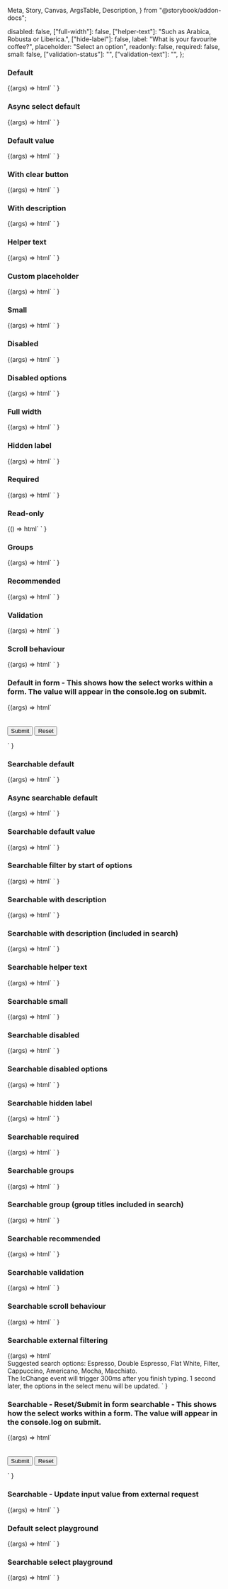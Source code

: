   Meta,
  Story,
  Canvas,
  ArgsTable,
  Description,
} from "@storybook/addon-docs";

<Meta title="Web Components/Select" component="ic-select" />

<Description markdown={readme} />

  disabled: false,
  ["full-width"]: false,
  ["helper-text"]: "Such as Arabica, Robusta or Liberica.",
  ["hide-label"]: false,
  label: "What is your favourite coffee?",
  placeholder: "Select an option",
  readonly: false,
  required: false,
  small: false,
  ["validation-status"]: "",
  ["validation-text"]: "",
};

### Default

<Canvas>
  <Story name="Default">
    {(args) =>
      html`<ic-select
          id="select-1"
          label="What is your favourite coffee?"
        ></ic-select>
        <script>
          var select = document.querySelector("#select-1");
          select.options = [
            { label: "Cappuccino", value: "Cap" },
            { label: "Latte", value: "Lat" },
            { label: "Americano", value: "Ame" },
          ];
          select.addEventListener("icChange", function (event) {
            console.log(event.detail.value);
          });
        </script>`
    }
  </Story>
</Canvas>

### Async select default

<Canvas>
  <Story name="Async select default" parameters={{ loki: { skip: true } }}>
    {(args) =>
      html`<ic-select
          label="What is your favourite coffee?"
          loading
          id="select-2"
        ></ic-select>
        <script>
          var select = document.querySelector("#select-2");
          select.options = [];
          select.addEventListener("icChange", function (event) {
            console.log(event.detail.value);
          });
          setTimeout(() => {
            select.options = [
              { label: "Cappuccino", value: "Cap" },
              { label: "Latte", value: "Lat" },
              { label: "Americano", value: "Ame" },
              { label: "Filter", value: "Fil" },
              { label: "Flat white", value: "Fla" },
              { label: "Mocha", value: "Moc" },
              { label: "Macchiato", value: "Mac" },
              { label: "Café au lait", value: "Caf" },
              { label: "Espresso", value: "Esp" },
              { label: "Cortado", value: "Cor" },
              { label: "Ristretto", value: "Ris" },
            ];
          }, 5000);
        </script>`
    }
  </Story>
</Canvas>

### Default value

<Canvas>
  <Story name="Default value">
    {(args) =>
      html`<ic-select
          id="select-3"
          label="What is your favourite coffee?"
        ></ic-select>
        <script>
          var select = document.querySelector("#select-3");
          select.value = "Cap";
          select.options = [
            { label: "Cappuccino", value: "Cap" },
            { label: "Latte", value: "Lat" },
            { label: "Americano", value: "Ame" },
          ];
          select.addEventListener("icChange", function (event) {
            console.log(event.detail.value);
          });
        </script>`
    }
  </Story>
</Canvas>

### With clear button

<Canvas>
  <Story name="With clear button">
    {(args) =>
      html`<ic-select
          id="select-4"
          label="What is your favourite coffee?"
          show-clear-button
        ></ic-select>
        <script>
          var select = document.querySelector("#select-4");
          select.options = [
            { label: "Cappuccino", value: "Cap" },
            { label: "Latte", value: "Lat" },
            { label: "Americano", value: "Ame" },
          ];
          select.addEventListener("icChange", function (event) {
            console.log(event.detail.value);
          });
        </script>`
    }
  </Story>
</Canvas>

### With description

<Canvas>
  <Story name="With description">
    {(args) =>
      html`<ic-select
          id="select-5"
          label="What is your favourite coffee?"
        ></ic-select>
        <script>
          var select = document.querySelector("#select-5");
          select.options = [
            {
              label: "Cappuccino",
              value: "Cap",
              description: "Coffee frothed up with pressurised steam",
            },
            {
              label: "Latte",
              value: "Lat",
              description: "A milkier coffee than a cappuccino",
            },
            {
              label: "Americano",
              value: "Ame",
              description: "Espresso coffee diluted with hot water",
            },
          ];
          select.addEventListener("icChange", function (event) {
            console.log(event.detail.value);
          });
        </script>`
    }
  </Story>
</Canvas>

### Helper text

<Canvas>
  <Story name="Helper text">
    {(args) =>
      html`<ic-select
          id="select-6"
          label="What is your favourite coffee?"
          helper-text="Some helper text"
        ></ic-select>
        <script>
          var select = document.querySelector("#select-6");
          select.options = [
            { label: "Cappuccino", value: "Cap" },
            { label: "Latte", value: "Lat" },
            { label: "Americano", value: "Ame" },
          ];
          select.addEventListener("icChange", function (event) {
            console.log(event.detail.value);
          });
        </script>`
    }
  </Story>
</Canvas>

### Custom placeholder

<Canvas>
  <Story name="Custom placeholder">
    {(args) =>
      html`<ic-select
          id="select-7"
          label="What is your favourite coffee?"
          placeholder="Placeholder goes here"
        ></ic-select>
        <script>
          var select = document.querySelector("#select-7");
          select.options = [
            { label: "Cappuccino", value: "Cap" },
            { label: "Latte", value: "Lat" },
            { label: "Americano", value: "Ame" },
          ];
          select.addEventListener("icChange", function (event) {
            console.log(event.detail.value);
          });
        </script>`
    }
  </Story>
</Canvas>

### Small

<Canvas>
  <Story name="Small">
    {(args) =>
      html`<ic-select
          id="select-8"
          label="What is your favourite coffee?"
          small
        ></ic-select>
        <script>
          var select = document.querySelector("#select-8");
          select.options = [
            { label: "Cappuccino", value: "Cap" },
            { label: "Latte", value: "Lat" },
            { label: "Americano", value: "Ame" },
          ];
          select.addEventListener("icChange", function (event) {
            console.log(event.detail.value);
          });
        </script>`
    }
  </Story>
</Canvas>

### Disabled

<Canvas>
  <Story name="Disabled">
    {(args) =>
      html`<ic-select
          id="select-9"
          label="What is your favourite coffee?"
          disabled
        ></ic-select>
        <script>
          var select = document.querySelector("#select-9");
          select.options = [
            { label: "Cappuccino", value: "Cap" },
            { label: "Latte", value: "Lat" },
            { label: "Americano", value: "Ame" },
          ];
          select.addEventListener("icChange", function (event) {
            console.log(event.detail.value);
          });
        </script>`
    }
  </Story>
</Canvas>

### Disabled options

<Canvas>
  <Story name="Disabled options">
    {(args) =>
      html`<ic-select
          id="select-10"
          label="What is your favourite coffee?"
        ></ic-select>
        <script>
          var select = document.querySelector("#select-10");
          select.options = [
            { label: "Cappuccino", value: "Cap" },
            { label: "Latte", value: "Lat", disabled: true },
            { label: "Americano", value: "Ame" },
          ];
          select.addEventListener("icChange", function (event) {
            console.log(event.detail.value);
          });
        </script>`
    }
  </Story>
</Canvas>

### Full width

<Canvas>
  <Story name="Full width">
    {(args) =>
      html`<ic-select
          id="select-11"
          label="What is your favourite coffee?"
          full-width="true"
        ></ic-select>
        <script>
          var select = document.querySelector("#select-11");
          select.options = [
            { label: "Cappuccino", value: "Cap" },
            { label: "Latte", value: "Lat" },
            { label: "Americano", value: "Ame" },
          ];
          select.addEventListener("icChange", function (event) {
            console.log(event.detail.value);
          });
        </script>`
    }
  </Story>
</Canvas>

### Hidden label

<Canvas>
  <Story name="Hidden label">
    {(args) =>
      html`<ic-select
          id="select-12"
          label="What is your favourite coffee?"
          hide-label
        ></ic-select>
        <script>
          var select = document.querySelector("#select-12");
          select.options = [
            { label: "Cappuccino", value: "Cap" },
            { label: "Latte", value: "Lat" },
            { label: "Americano", value: "Ame" },
          ];
          select.addEventListener("icChange", function (event) {
            console.log(event.detail.value);
          });
        </script>`
    }
  </Story>
</Canvas>

### Required

<Canvas>
  <Story name="Required">
    {(args) =>
      html`<ic-select
          id="select-13"
          label="What is your favourite coffee?"
          required
        ></ic-select>
        <script>
          var select = document.querySelector("#select-13");
          select.options = [
            { label: "Cappuccino", value: "Cap" },
            { label: "Latte", value: "Lat" },
            { label: "Americano", value: "Ame" },
          ];
          select.addEventListener("icChange", function (event) {
            console.log(event.detail.value);
          });
        </script>`
    }
  </Story>
</Canvas>

### Read-only

<Canvas>
  <Story name="Read-only">
    {() =>
      html`<ic-select
          id="select-14"
          label="What is your favourite coffee?"
          readonly
          value="Cap"
        ></ic-select>
        <script>
          var select = document.querySelector("#select-14");
          select.options = [
            { label: "Cappuccino", value: "Cap" },
            { label: "Latte", value: "Lat" },
            { label: "Americano", value: "Ame" },
          ];
          select.addEventListener("icChange", function (event) {
            console.log(event.detail.value);
          });
        </script>`
    }
  </Story>
</Canvas>

### Groups

<Canvas>
  <Story name="Groups">
    {(args) =>
      html`<ic-select
          id="select-15"
          label="What is your favourite coffee?"
        ></ic-select>
        <script>
          var select = document.querySelector("#select-15");
          select.options = [
            {
              label: "Fancy",
              children: [
                { label: "Cappuccino", value: "Cap" },
                { label: "Flat white", value: "Flat" },
              ],
            },
            {
              label: "Boring",
              children: [
                { label: "Filter", value: "Fil" },
                { label: "Latte", value: "Lat" },
              ],
            },
          ];
          select.addEventListener("icChange", function (event) {
            console.log(event.detail.value);
          });
        </script>`
    }
  </Story>
</Canvas>

### Recommended

<Canvas>
  <Story name="Recommended">
    {(args) =>
      html`<ic-select
          id="select-16"
          label="What is your favourite coffee?"
        ></ic-select>
        <script>
          var select = document.querySelector("#select-16");
          select.options = [
            { label: "Cappuccino", value: "Cappuccino" },
            { label: "Flat white", value: "Flat white", recommended: true },
            { label: "Latte", value: "Latte" },
            { label: "Americano", value: "Americano", recommended: true },
            { label: "Filter", value: "Fil" },
          ];
          select.addEventListener("icChange", function (event) {
            console.log(event.detail.value);
          });
        </script>`
    }
  </Story>
</Canvas>

### Validation

<Canvas>
  <Story name="Validation">
    {(args) =>
      html`<ic-select
          id="ic-select-1"
          label="What is your favourite coffee?"
          validation-status="success"
          validation-text="Success message"
        ></ic-select>
        <script>
          var select1 = document.querySelector("#ic-select-1");
          var option1 = "Cappuccino";
          select1.options = [
            { label: "Cappuccino", value: "Cap" },
            { label: "Latte", value: "Lat" },
            { label: "Americano", value: "Ame" },
          ];
          select1.addEventListener("icChange", function (event) {
            console.log(event.detail.value);
          });
        </script>
        <ic-select
          id="ic-select-2"
          label="What is your favourite coffee?"
          validation-status="warning"
          validation-text="Warning message"
        ></ic-select>
        <script>
          var select2 = document.querySelector("#ic-select-2");
          var option2 = "Cappuccino";
          select2.options = [
            { label: "Cappuccino", value: "Cap" },
            { label: "Latte", value: "Lat" },
            { label: "Americano", value: "Ame" },
          ];
          select2.addEventListener("icChange", function (event) {
            console.log(event.detail.value);
          });
        </script>
        <ic-select
          id="ic-select-3"
          label="What is your favourite coffee?"
          validation-status="error"
          validation-text="Error message"
        ></ic-select>
        <script>
          var select3 = document.querySelector("#ic-select-3");
          var option3 = "Cappuccino";
          select3.options = [
            { label: "Cappuccino", value: "Cap" },
            { label: "Latte", value: "Lat" },
            { label: "Americano", value: "Ame" },
          ];
          select3.addEventListener("icChange", function (event) {
            console.log(event.detail.value);
          });
        </script>`
    }
  </Story>
</Canvas>

### Scroll behaviour

<Canvas>
  <Story name="Scroll behaviour">
    {(args) =>
      html`<ic-select
          id="select-17"
          label="What is your favourite coffee?"
        ></ic-select>
        <script>
          var select = document.querySelector("#select-17");
          select.options = [
            { label: "Cappuccino", value: "Cap" },
            { label: "Latte", value: "Lat" },
            { label: "Americano", value: "Ame" },
            { label: "Filter", value: "Fil" },
            { label: "Flat white", value: "Fla" },
            { label: "Mocha", value: "Moc" },
            { label: "Macchiato", value: "Mac" },
            { label: "Café au lait", value: "Caf" },
            { label: "Espresso", value: "Esp" },
            { label: "Cortado", value: "Cor" },
            { label: "Ristretto", value: "Ris" },
            { label: "Latte macchiato", value: "Lam" },
          ];
          select.addEventListener("icChange", function (event) {
            console.log(event.detail.value);
          });
        </script>`
    }
  </Story>
</Canvas>

### Default in form - This shows how the select works within a form. The value will appear in the console.log on submit.

<Canvas>
  <Story name="Default in form" parameters={{ loki: { skip: true } }}>
    {(args) =>
      html`
        <form>
          <ic-select
            id="select-18"
            label="What is your favourite coffee?"
          ></ic-select>
          <br />
          <br />
          <input type="submit" value="Submit" />
          <input type="reset" value="Reset" />
        </form>
        <script>
          var select = document.querySelector("#select-18");
          select.options = [
            { label: "Cappuccino", value: "Cap" },
            { label: "Latte", value: "Lat" },
            { label: "Americano", value: "Ame" },
          ];
          select.addEventListener("icChange", function (event) {
            console.log(event.detail.value);
          });
          document.querySelector("form").addEventListener("submit", (ev) => {
            ev.preventDefault();
            console.log(document.querySelector("input.ic-input").value);
          });
        </script>
      `
    }
  </Story>
</Canvas>

### Searchable default

<Canvas>
  <Story name="Searchable default">
    {(args) =>
      html`<ic-select
          id="select-19"
          label="What is your favourite coffee?"
          searchable
        ></ic-select>
        <script>
          var select = document.querySelector("#select-19");
          select.options = [
            { label: "Cappuccino", value: "Cap" },
            { label: "Latte", value: "Lat" },
            { label: "Americano", value: "Ame" },
            { label: "Filter", value: "Fil" },
            { label: "Flat white", value: "Fla" },
            { label: "Mocha", value: "Moc" },
            { label: "Macchiato", value: "Mac" },
          ];
          select.addEventListener("icChange", function (event) {
            console.log(event.detail.value);
          });
        </script>`
    }
  </Story>
</Canvas>

### Async searchable default

<Canvas>
  <Story name="Async searchable default" parameters={{ loki: { skip: true } }}>
    {(args) =>
      html`<ic-select
          id="select-20"
          label="What is your favourite coffee?"
          searchable
          loading
        ></ic-select>
        <script>
          var select = document.querySelector("#select-20");
          select.options = [];
          select.addEventListener("icChange", function (event) {
            console.log(event.detail.value);
          });
          setTimeout(() => {
            select.options = [
              { label: "Cappuccino", value: "Cap" },
              { label: "Latte", value: "Lat" },
              { label: "Americano", value: "Ame" },
              { label: "Filter", value: "Fil" },
              { label: "Flat white", value: "Fla" },
              { label: "Mocha", value: "Moc" },
              { label: "Macchiato", value: "Mac" },
              { label: "Café au lait", value: "Caf" },
              { label: "Espresso", value: "Esp" },
              { label: "Cortado", value: "Cor" },
              { label: "Ristretto", value: "Ris" },
            ];
          }, 5000);
        </script>`
    }
  </Story>
</Canvas>

### Searchable default value

<Canvas>
  <Story name="Searchable default value">
    {(args) =>
      html`<ic-select
          id="select-21"
          label="What is your favourite coffee?"
          searchable
        ></ic-select>
        <script>
          var select = document.querySelector("#select-21");
          select.value = "Lat";
          select.options = [
            { label: "Cappuccino", value: "Cap" },
            { label: "Latte", value: "Lat" },
            { label: "Americano", value: "Ame" },
            { label: "Filter", value: "Fil" },
            { label: "Flat white", value: "Fla" },
            { label: "Mocha", value: "Moc" },
            { label: "Macchiato", value: "Mac" },
          ];
          select.addEventListener("icChange", function (event) {
            console.log(event.detail.value);
          });
        </script>`
    }
  </Story>
</Canvas>

### Searchable filter by start of options

<Canvas>
  <Story name="Searchable filter by start of options">
    {(args) =>
      html`<ic-select
          id="select-22"
          label="What is your favourite coffee?"
          searchable
          search-match-position="start"
        ></ic-select>
        <script>
          var select = document.querySelector("#select-22");
          select.options = [
            { label: "Cappuccino", value: "Cap" },
            { label: "Latte", value: "Lat" },
            { label: "Americano", value: "Ame" },
            { label: "Filter", value: "Fil" },
            { label: "Flat white", value: "Fla" },
            { label: "Mocha", value: "Moc" },
            { label: "Macchiato", value: "Mac" },
          ];
          select.addEventListener("icChange", function (event) {
            console.log(event.detail.value);
          });
        </script>`
    }
  </Story>
</Canvas>

### Searchable with description

<Canvas>
  <Story name="Searchable with description">
    {(args) =>
      html`<ic-select
          id="select-23"
          label="What is your favourite coffee?"
          searchable
        ></ic-select>
        <script>
          var select = document.querySelector("#select-23");
          select.options = [
            {
              label: "Cappuccino",
              value: "Cap",
              description: "Coffee frothed up with pressurised steam",
            },
            {
              label: "Latte",
              value: "Lat",
              description: "A milkier coffee than a cappuccino",
            },
            {
              label: "Americano",
              value: "Ame",
              description: "Espresso coffee diluted with hot water",
            },
            {
              label: "Filter",
              value: "Fil",
              description: "Coffee filtered using paper or a mesh",
            },
            {
              label: "Flat white",
              value: "Fla",
              description:
                "Coffee without froth made with espresso and hot steamed milk",
            },
            {
              label: "Mocha",
              value: "Moc",
              description: "A mixture of coffee and chocolate",
            },
            {
              label: "Macchiato",
              value: "Mac",
              description: "Espresso coffee with a dash of frothy steamed milk",
            },
          ];
          select.addEventListener("icChange", function (event) {
            console.log(event.detail.value);
          });
        </script>`
    }
  </Story>
</Canvas>

### Searchable with description (included in search)

<Canvas>
  <Story name="Searchable with description (included in search)">
    {(args) =>
      html`<ic-select
          id="select-24"
          label="What is your favourite coffee?"
          searchable
          include-descriptions-in-search
        ></ic-select>
        <script>
          var select = document.querySelector("#select-24");
          select.options = [
            {
              label: "Cappuccino",
              value: "Cap",
              description: "Coffee frothed up with pressurised steam",
            },
            {
              label: "Latte",
              value: "Lat",
              description: "A milkier coffee than a cappuccino",
            },
            {
              label: "Americano",
              value: "Ame",
              description: "Espresso coffee diluted with hot water",
            },
            {
              label: "Filter",
              value: "Fil",
              description: "Coffee filtered using paper or a mesh",
            },
            {
              label: "Flat white",
              value: "Fla",
              description:
                "Coffee without froth made with espresso and hot steamed milk",
            },
            {
              label: "Mocha",
              value: "Moc",
              description: "A mixture of coffee and chocolate",
            },
            {
              label: "Macchiato",
              value: "Mac",
              description: "Espresso coffee with a dash of frothy steamed milk",
            },
          ];
          select.addEventListener("icChange", function (event) {
            console.log(event.detail.value);
          });
        </script>`
    }
  </Story>
</Canvas>

### Searchable helper text

<Canvas>
  <Story name="Searchable helper text">
    {(args) =>
      html`<ic-select
          id="select-25"
          label="What is your favourite coffee?"
          searchable
          helper-text="Some helper text"
        ></ic-select>
        <script>
          var select = document.querySelector("#select-25");
          select.options = [
            { label: "Cappuccino", value: "Cap" },
            { label: "Latte", value: "Lat" },
            { label: "Americano", value: "Ame" },
            { label: "Filter", value: "Fil" },
            { label: "Flat white", value: "Fla" },
            { label: "Mocha", value: "Moc" },
            { label: "Macchiato", value: "Mac" },
          ];
          select.addEventListener("icChange", function (event) {
            console.log(event.detail.value);
          });
        </script>`
    }
  </Story>
</Canvas>

### Searchable small

<Canvas>
  <Story name="Searchable small">
    {(args) =>
      html`<ic-select
          id="select-26"
          label="What is your favourite coffee?"
          searchable
          small
        ></ic-select>
        <script>
          var select = document.querySelector("#select-26");
          select.options = [
            { label: "Cappuccino", value: "Cap" },
            { label: "Latte", value: "Lat" },
            { label: "Americano", value: "Ame" },
            { label: "Filter", value: "Fil" },
            { label: "Flat white", value: "Fla" },
            { label: "Mocha", value: "Moc" },
            { label: "Macchiato", value: "Mac" },
          ];
          select.addEventListener("icChange", function (event) {
            console.log(event.detail.value);
          });
        </script>`
    }
  </Story>
</Canvas>

### Searchable disabled

<Canvas>
  <Story name="Searchable disabled">
    {(args) =>
      html`<ic-select
          id="select-27"
          label="What is your favourite coffee?"
          searchable
          disabled
        ></ic-select>
        <script>
          var select = document.querySelector("#select-27");
          select.options = [
            { label: "Cappuccino", value: "Cap" },
            { label: "Latte", value: "Lat" },
            { label: "Americano", value: "Ame" },
            { label: "Filter", value: "Fil" },
            { label: "Flat white", value: "Fla" },
            { label: "Mocha", value: "Moc" },
            { label: "Macchiato", value: "Mac" },
          ];
          select.addEventListener("icChange", function (event) {
            console.log(event.detail.value);
          });
        </script>`
    }
  </Story>
</Canvas>

### Searchable disabled options

<Canvas>
  <Story name="Searchable disabled options">
    {(args) =>
      html`<ic-select
          id="select-28"
          label="What is your favourite coffee?"
          searchable
        ></ic-select>
        <script>
          var select = document.querySelector("#select-28");
          select.options = [
            { label: "Cappuccino", value: "Cap" },
            { label: "Latte", value: "Lat" },
            { label: "Americano", value: "Ame", disabled: true },
            { label: "Filter", value: "Fil", disabled: true },
            { label: "Flat white", value: "Fla" },
            { label: "Mocha", value: "Moc" },
            { label: "Macchiato", value: "Mac", disabled: true },
          ];
          select.addEventListener("icChange", function (event) {
            console.log(event.detail.value);
          });
        </script>`
    }
  </Story>
</Canvas>

### Searchable hidden label

<Canvas>
  <Story name="Searchable hidden label">
    {(args) =>
      html`<ic-select
          id="select-29"
          label="What is your favourite coffee?"
          searchable
          hide-label
        ></ic-select>
        <script>
          var select = document.querySelector("#select-29");
          select.options = [
            { label: "Cappuccino", value: "Cap" },
            { label: "Latte", value: "Lat" },
            { label: "Americano", value: "Ame" },
            { label: "Filter", value: "Fil" },
            { label: "Flat white", value: "Fla" },
            { label: "Mocha", value: "Moc" },
            { label: "Macchiato", value: "Mac" },
          ];
          select.addEventListener("icChange", function (event) {
            console.log(event.detail.value);
          });
        </script>`
    }
  </Story>
</Canvas>

### Searchable required

<Canvas>
  <Story name="Searchable required">
    {(args) =>
      html`<ic-select
          id="select-30"
          label="What is your favourite coffee?"
          searchable
          required
        ></ic-select>
        <script>
          var select = document.querySelector("#select-30");
          select.options = [
            { label: "Cappuccino", value: "Cap" },
            { label: "Latte", value: "Lat" },
            { label: "Americano", value: "Ame" },
            { label: "Filter", value: "Fil" },
            { label: "Flat white", value: "Fla" },
            { label: "Mocha", value: "Moc" },
            { label: "Macchiato", value: "Mac" },
          ];
          select.addEventListener("icChange", function (event) {
            console.log(event.detail.value);
          });
        </script>`
    }
  </Story>
</Canvas>

### Searchable groups

<Canvas>
  <Story name="Searchable groups">
    {(args) =>
      html`<ic-select
          id="select-31"
          label="What is your favourite coffee?"
          searchable
        ></ic-select>
        <script>
          var select = document.querySelector("#select-31");
          select.options = [
            {
              label: "Fancy",
              children: [
                { label: "Cappuccino", value: "Cap" },
                { label: "Flat white", value: "Flat" },
              ],
            },
            {
              label: "Boring",
              children: [
                { label: "Filter", value: "Fil" },
                { label: "Latte", value: "Lat" },
              ],
            },
          ];
          select.addEventListener("icChange", function (event) {
            console.log(event.detail.value);
          });
        </script>`
    }
  </Story>
</Canvas>

### Searchable group (group titles included in search)

<Canvas>
  <Story name="Searchable groups (group titles included in search)">
    {(args) =>
      html`<ic-select
          id="select-32"
          label="What is your favourite coffee?"
          searchable
          include-group-titles-in-search
        ></ic-select>
        <script>
          var select = document.querySelector("#select-32");
          select.options = [
            {
              label: "Fancy",
              children: [
                { label: "Cappuccino", value: "Cap" },
                { label: "Flat white", value: "Flat" },
              ],
            },
            {
              label: "Boring",
              children: [
                { label: "Filter", value: "Fil" },
                { label: "Latte", value: "Lat" },
              ],
            },
          ];
          select.addEventListener("icChange", function (event) {
            console.log(event.detail.value);
          });
        </script>`
    }
  </Story>
</Canvas>

### Searchable recommended

<Canvas>
  <Story name="Searchable recommended">
    {(args) =>
      html`<ic-select
          id="select-33"
          label="What is your favourite coffee?"
          searchable
        ></ic-select>
        <script>
          var select = document.querySelector("#select-33");
          select.options = [
            { label: "Cappuccino", value: "Cappuccino" },
            { label: "Flat white", value: "Flat white", recommended: true },
            { label: "Latte", value: "Latte" },
            { label: "Americano", value: "Americano", recommended: true },
            { label: "Filter", value: "Fil" },
            { label: "Mocha", value: "Moc" },
            { label: "Macchiato", value: "Mac" },
          ];
          select.addEventListener("icChange", function (event) {
            console.log(event.detail.value);
          });
        </script>`
    }
  </Story>
</Canvas>

### Searchable validation

<Canvas>
  <Story name="Searchable validation">
    {(args) =>
      html`<ic-select
          id="ic-select-4"
          label="What is your favourite coffee?"
          validation-status="success"
          validation-text="Success message"
          searchable
        ></ic-select>
        <script>
          var select1 = document.querySelector("#ic-select-4");
          var option1 = "Cappuccino";
          select1.options = [
            { label: "Cappuccino", value: "Cap" },
            { label: "Latte", value: "Lat" },
            { label: "Americano", value: "Ame" },
            { label: "Filter", value: "Fil" },
            { label: "Flat white", value: "Fla" },
            { label: "Mocha", value: "Moc" },
            { label: "Macchiato", value: "Mac" },
          ];
          select1.addEventListener("icChange", function (event) {
            console.log(event.detail.value);
          });
        </script>
        <ic-select
          id="ic-select-5"
          label="What is your favourite coffee?"
          validation-status="warning"
          validation-text="Warning message"
          searchable
        ></ic-select>
        <script>
          var select2 = document.querySelector("#ic-select-5");
          var option2 = "Cappuccino";
          select2.options = [
            { label: "Cappuccino", value: "Cap" },
            { label: "Latte", value: "Lat" },
            { label: "Americano", value: "Ame" },
            { label: "Filter", value: "Fil" },
            { label: "Flat white", value: "Fla" },
            { label: "Mocha", value: "Moc" },
            { label: "Macchiato", value: "Mac" },
          ];
          select2.addEventListener("icChange", function (event) {
            console.log(event.detail.value);
          });
        </script>
        <ic-select
          id="ic-select-6"
          label="What is your favourite coffee?"
          validation-status="error"
          validation-text="Error message"
          searchable
        ></ic-select>
        <script>
          var select3 = document.querySelector("#ic-select-6");
          var option3 = "Cappuccino";
          select3.options = [
            { label: "Cappuccino", value: "Cap" },
            { label: "Latte", value: "Lat" },
            { label: "Americano", value: "Ame" },
            { label: "Filter", value: "Fil" },
            { label: "Flat white", value: "Fla" },
            { label: "Mocha", value: "Moc" },
            { label: "Macchiato", value: "Mac" },
          ];
          select3.addEventListener("icChange", function (event) {
            console.log(event.detail.value);
          });
        </script>`
    }
  </Story>
</Canvas>

### Searchable scroll behaviour

<Canvas>
  <Story name="Searchable scroll behaviour">
    {(args) =>
      html`<ic-select
          id="select-34"
          label="What is your favourite coffee?"
          searchable
        ></ic-select>
        <script>
          var select = document.querySelector("#select-34");
          select.options = [
            { label: "Cappuccino", value: "Cap" },
            { label: "Latte", value: "Lat" },
            { label: "Americano", value: "Ame" },
            { label: "Filter", value: "Fil" },
            { label: "Flat white", value: "Fla" },
            { label: "Mocha", value: "Moc" },
            { label: "Macchiato", value: "Mac" },
            { label: "Café au lait", value: "Caf" },
            { label: "Espresso", value: "Esp" },
            { label: "Cortado", value: "Cor" },
            { label: "Ristretto", value: "Ris" },
          ];
          select.addEventListener("icChange", function (event) {
            console.log(event.detail.value);
          });
        </script>`
    }
  </Story>
</Canvas>

### Searchable external filtering

<Canvas>
  <Story
    name="Searchable external filtering"
    parameters={{ loki: { skip: true } }}
  >
    {(args) =>
      html`<ic-select
          label="What is your favourite coffee?"
          searchable="true"
          debounce="300"
          disable-filter="true"
          id="external-filter-select"
          timeout="1000"
        ></ic-select>
        <br />
        <ic-typography>
          Suggested search options: Espresso, Double Espresso, Flat White,
          Filter, Cappuccino, Americano, Mocha, Macchiato.
        </ic-typography>
        <br />
        <ic-typography>
          The IcChange event will trigger 300ms after you finish typing. 1
          second later, the options in the select menu will be updated.
        </ic-typography>
        <script>
          var mockData = [
            { label: "Espresso", value: "Esp" },
            { label: "Double Espresso", value: "Dou" },
            { label: "Cappuccino", value: "Cap" },
            { label: "Latte", value: "Lat" },
            { label: "Americano", value: "Ame" },
            { label: "Filter", value: "Fil" },
            { label: "Flat white", value: "Fla" },
            { label: "Mocha", value: "Moc" },
            { label: "Macchiato", value: "Mac" },
          ];
          function handleFilter(event) {
            var option = event.detail.value;
            console.log(option);
            if (option !== selectedValue) {
              if (option) {
                select.loading = true;
                mockAPI = (query) => {
                  filteredResults = mockData.filter((m) =>
                    m.label.toLowerCase().includes(query.toLowerCase())
                  );
                  return new Promise((resolve) =>
                    setTimeout(
                      () => resolve(filteredResults),
                      event.type === "icChange" ? 2000 : 900
                    )
                  );
                };
                mockAPI(option).then((results) => (select.options = results));
              } else {
                select.options = [];
              }
            }
          }
          var select = document.querySelector("#external-filter-select");
          var selectedValue = "";
          select.addEventListener("icClear", function (event) {
            select.options = [];
          });
          select.addEventListener("icOptionSelect", function (event) {
            selectedValue = event.detail.value;
          });
          select.addEventListener("icChange", handleFilter);
          select.addEventListener("icRetryLoad", handleFilter);
        </script>`
    }
  </Story>
</Canvas>

### Searchable - Reset/Submit in form searchable - This shows how the select works within a form. The value will appear in the console.log on submit.

<Canvas>
  <Story
    name="Searchable: Reset/Submit in form searchable"
    parameters={{ loki: { skip: true } }}
  >
    {(args) =>
      html`
        <form>
          <ic-select
            id="select-35"
            label="What is your favourite coffee?"
            searchable="true"
          ></ic-select>
          <br />
          <br />
          <input type="submit" value="Submit" />
          <input type="reset" value="Reset" />
        </form>
        <script>
          var select = document.querySelector("#select-35");
          select.value = "Cap";
          select.options = [
            { label: "Cappuccino", value: "Cap" },
            { label: "Latte", value: "Lat" },
            { label: "Americano", value: "Ame" },
          ];
          select.addEventListener("icChange", function (event) {
            console.log(event.detail.value);
          });
          document.querySelector("form").addEventListener("submit", (ev) => {
            ev.preventDefault();
            console.log(document.querySelector("input.ic-input").value);
          });
        </script>
      `
    }
  </Story>
</Canvas>

### Searchable - Update input value from external request

<Canvas>
  <Story
    name="Searchable - Update input value from external request"
    parameters={{ loki: { skip: true } }}
  >
    {(args) =>
      html`<ic-section-container>
          <ic-select
            id="search-select"
            searchable="true"
            label="What is your favourite coffee? (searchable)"
          ></ic-select>
        </ic-section-container>
        <script>
          const searchSelect = document.getElementById("search-select");
          let options = [];
          options.push({ label: "unknown", value: "unknown" });
          options.push({ label: "item 1", value: "item-1" });
          options.push({ label: "item 2", value: "item-2" });
          options.push({ label: "item 3", value: "item-3" });
          searchSelect.options = options;
          let searchoption = "";
          searchSelect.addEventListener("icChange", function (event) {
            console.log("icChange", event.detail.value);
            searchoption = event.detail.value;
            if (searchoption === "unknown") {
              searchoption = "item-1";
              searchSelect.value = "item-1";
            } else {
              searchSelect.value = searchoption;
            }
          });
          searchSelect.addEventListener("icOptionSelect", function (event) {
            console.log("icOptionSelect", event.detail.value);
          });
        </script>`
    }
  </Story>
</Canvas>

### Default select playground

<Canvas>
  <Story
    name="Default select playground"
    parameters={{ loki: { skip: true } }}
    args={{ ...defaultArgs, ["show-clear-button"]: false }}
    argTypes={{
      ["validation-status"]: {
        defaultValue: "",
        options: ["none", "error", "success", "warning"],
        control: { type: "inline-radio" },
      },
    }}
  >
    {(args) =>
      html` <ic-select
          id="select-playground"
          disabled=${args.disabled}
          full-width=${args["full-width"]}
          helper-text=${args["helper-text"]}
          hide-label=${args["hide-label"]}
          label=${args.label}
          placeholder=${args.placeholder}
          readonly=${args.readonly}
          required=${args.required}
          show-clear-button=${args["show-clear-button"]}
          small=${args.small}
          validation-status=${args["validation-status"]}
          validation-text=${args["validation-text"]}
        >
        </ic-select>
        <script>
          var select = document.querySelector("#select-playground");
          select.options = [
            {
              label: "Cappuccino",
              value: "Cap",
              description: "Coffee frothed up with pressurised steam",
            },
            {
              label: "Boring",
              children: [
                {
                  label: "Latte",
                  value: "Lat",
                  description: "A milkier coffee than a cappuccino",
                },
                {
                  label: "Filter",
                  value: "Fil",
                  description: "Coffee filtered using paper or a mesh",
                },
              ],
            },
            {
              label: "Fancy",
              children: [
                {
                  label: "Flat white",
                  value: "Fla",
                  description:
                    "Coffee without froth made with espresso and hot steamed milk",
                },
                {
                  label: "Macchiato",
                  value: "Mac",
                  description:
                    "Espresso coffee with a dash of frothy steamed milk",
                },
              ],
            },
            {
              label: "Americano",
              value: "Ame",
              description: "Espresso coffee diluted with hot water",
            },
            {
              label: "Mocha",
              value: "Moc",
              description: "A mixture of coffee and chocolate",
            },
          ];
          select.addEventListener("icChange", function (event) {
            console.log(event.detail.value);
          });
        </script>`
    }
  </Story>
</Canvas>

### Searchable select playground

<Canvas>
  <Story
    name="Searchable select playground"
    parameters={{ loki: { skip: true } }}
    args={{
      ...defaultArgs,
      ["include-descriptions-in-search"]: false,
      ["include-group-titles-in-search"]: false,
      loading: false,
      ["loading-label"]: "Loading...",
      ["search-match-position"]: "anywhere",
    }}
    argTypes={{
      ["search-match-position"]: {
        defaultValue: "anywhere",
        options: ["anywhere", "start"],
        control: { type: "inline-radio" },
      },
      ["validation-status"]: {
        defaultValue: "",
        options: ["none", "error", "success", "warning"],
        control: { type: "inline-radio" },
      },
    }}
  >
    {(args) =>
      html` <ic-select
          id="select-searchable-playground"
          disabled=${args.disabled}
          full-width=${args["full-width"]}
          helper-text=${args["helper-text"]}
          hide-label=${args["hide-label"]}
          include-descriptions-in-search=${args[
            "include-descriptions-in-search"
          ]}
          include-group-titles-in-search=${args[
            "include-group-titles-in-search"
          ]}
          loading=${args.loading}
          loading-label=${args["loading-label"]}
          label=${args.label}
          placeholder=${args.placeholder}
          readonly=${args.readonly}
          required=${args.required}
          search-match-position=${args["search-match-position"]}
          searchable="true"
          small=${args.small}
          validation-status=${args["validation-status"]}
          validation-text=${args["validation-text"]}
        >
        </ic-select>
        <script>
          var select = document.querySelector("#select-searchable-playground");
          select.options = [
            {
              label: "Cappuccino",
              value: "Cap",
              description: "Coffee frothed up with pressurised steam",
            },
            {
              label: "Boring",
              children: [
                {
                  label: "Latte",
                  value: "Lat",
                  description: "A milkier coffee than a cappuccino",
                },
                {
                  label: "Filter",
                  value: "Fil",
                  description: "Coffee filtered using paper or a mesh",
                },
              ],
            },
            {
              label: "Fancy",
              children: [
                {
                  label: "Flat white",
                  value: "Fla",
                  description:
                    "Coffee without froth made with espresso and hot steamed milk",
                },
                {
                  label: "Macchiato",
                  value: "Mac",
                  description:
                    "Espresso coffee with a dash of frothy steamed milk",
                },
              ],
            },
            {
              label: "Americano",
              value: "Ame",
              description: "Espresso coffee diluted with hot water",
            },
            {
              label: "Mocha",
              value: "Moc",
              description: "A mixture of coffee and chocolate",
            },
          ];
          select.addEventListener("icChange", function (event) {
            console.log(event.detail.value);
          });
        </script>`
    }
  </Story>
</Canvas>
